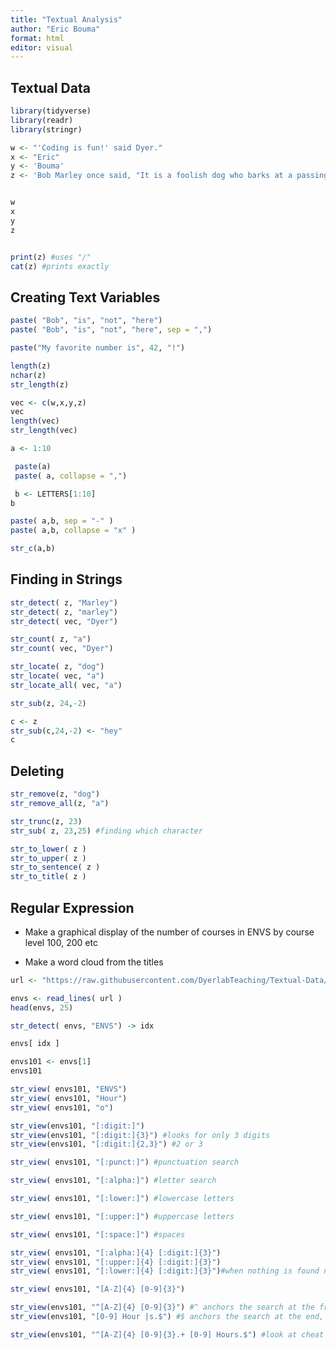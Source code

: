 ```yaml
---
title: "Textual Analysis"
author: "Eric Bouma"
format: html
editor: visual
---
```


## Textual Data

```r
library(tidyverse)
library(readr)
library(stringr)
```


```r

w <- "'Coding is fun!' said Dyer."
x <- "Eric"
y <- 'Bouma'
z <- 'Bob Marley once said, "It is a foolish dog who barks at a passing bird."'


w
x
y
z


print(z) #uses "/"
cat(z) #prints exactly

```


## Creating Text Variables

```r
paste( "Bob", "is", "not", "here")
paste( "Bob", "is", "not", "here", sep = ",")

paste("My favorite number is", 42, "!")


```

```r
length(z)
nchar(z)
str_length(z)


```

```r

vec <- c(w,x,y,z)
vec
length(vec)
str_length(vec)

```

```r

a <- 1:10

 paste(a)
 paste( a, collapse = ",")

 b <- LETTERS[1:10]
b

paste( a,b, sep = "-" )
paste( a,b, collapse = "x" )

```

```r

str_c(a,b)


```
## Finding in Strings

```r

str_detect( z, "Marley")
str_detect( z, "marley")
str_detect( vec, "Dyer")


```
```r

str_count( z, "a")
str_count( vec, "Dyer")

```
```r

str_locate( z, "dog")
str_locate( vec, "a")
str_locate_all( vec, "a")

```
```r

str_sub(z, 24,-2)

c <- z
str_sub(c,24,-2) <- "hey"
c


```
## Deleting

```r
str_remove(z, "dog")
str_remove_all(z, "a")
```
```r
str_trunc(z, 23)
str_sub( z, 23,25) #finding which character
```

```r
str_to_lower( z )
str_to_upper( z )
str_to_sentence( z )
str_to_title( z )
```



## Regular Expression

- Make a graphical display of the number of courses in ENVS by course level 100, 200 etc

- Make a word cloud from the titles



```r

url <- "https://raw.githubusercontent.com/DyerlabTeaching/Textual-Data/refs/heads/main/data/ENVSclasses.txt?token=GHSAT0AAAAAACWO27UIA46V72P7DBZEP5EKZYZFFXQ"

envs <- read_lines( url )
head(envs, 25)
```
```r
str_detect( envs, "ENVS") -> idx

envs[ idx ]
```
```r

envs101 <- envs[1]
envs101


```

```r
str_view( envs101, "ENVS")
str_view( envs101, "Hour")
str_view( envs101, "o")

str_view(envs101, "[:digit:]")
str_view(envs101, "[:digit:]{3}") #looks for only 3 digits
str_view(envs101, "[:digit:]{2,3}") #2 or 3 


```
```r

str_view( envs101, "[:punct:]") #punctuation search
```
```r
str_view( envs101, "[:alpha:]") #letter search
```

```r
str_view( envs101, "[:lower:]") #lowercase letters
```
```r
str_view( envs101, "[:upper:]") #uppercase letters
```
```r
str_view( envs101, "[:space:]") #spaces
```
```r
str_view( envs101, "[:alpha:]{4} [:digit:]{3}")
str_view( envs101, "[:upper:]{4} [:digit:]{3}") 
str_view( envs101, "[:lower:]{4} [:digit:]{3}")#when nothing is found no output
```

```r
str_view( envs101, "[A-Z]{4} [0-9]{3}")
```
```r
str_view(envs101, "^[A-Z]{4} [0-9]{3}") #^ anchors the search at the front of the sentence
str_view(envs101, "[0-9] Hour |s.$") #$ anchors the search at the end, "|" matches for hour or hours
```

```r

str_view(envs101, "^[A-Z]{4} [0-9]{3}.+ [0-9] Hours.$") #look at cheat sheet for what period does


```



